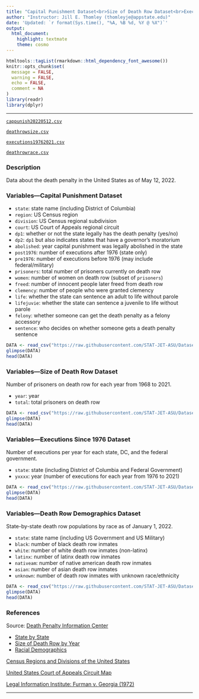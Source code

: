 ```yaml
---
title: "Capital Punishment Dataset<br>Size of Death Row Dataset<br>Executions Since 1976 Dataset<br>Death Row Demographics Dataset"
author: "Instructor: Jill E. Thomley (thomleyje@appstate.edu)"
date: 'Updated: `r format(Sys.time(), "%A, %B %d, %Y @ %X")`'
output: 
  html_document: 
    highlight: textmate
    theme: cosmo
---
```


```r
htmltools::tagList(rmarkdown::html_dependency_font_awesome())
knitr::opts_chunk$set(
  message = FALSE,
  warning = FALSE,
  echo = FALSE,
  comment = NA
)
library(readr)
library(dplyr)
```
<hr>

<i class="fas fa-database"></i> [`cappunish20220512.csv`](https://raw.githubusercontent.com/STAT-JET-ASU/Datasets/master/Instructor/cappunish20220512.csv)

<i class="fas fa-database"></i> [`deathrowsize.csv`](https://raw.githubusercontent.com/STAT-JET-ASU/Datasets/master/Instructor/deathrowsize.csv)

<i class="fas fa-database"></i> [`executions19762021.csv`](https://raw.githubusercontent.com/STAT-JET-ASU/Datasets/master/Instructor/executions1976to2021.csv)

<i class="fas fa-database"></i> [`deathrowrace.csv`](https://raw.githubusercontent.com/STAT-JET-ASU/Datasets/master/Instructor/deathrowsizerace.csv)

### Description

Data about the death penalty in the United States as of May 12, 2022.

### Variables---Capital Punishment Dataset

* `state`: state name (including District of Columbia)
* `region`: US Census region
* `division`: US Census regional subdivision
* `court`: US Court of Appeals regional circuit 
* `dp1`: whether or not the state legally has the death penalty (yes/no)
* `dp2`: `dp1` but also indicates states that have a governor's moratorium
* `abolished`: year capital punishment was legally abolished in the state
* `post1976`: number of executions after 1976 (state only)
* `pre1976`: number of executions before 1976 (may include federal/military)
* `prisoners`: total number of prisoners currently on death row
* `women`: number of women on death row (subset of `prisoners`)
* `freed`: number of innocent people later freed from death row
* `clemency`: number of people who were granted clemency
* `life`: whether the state can sentence an adult to life without parole
* `lifejuvie`: whether the state can sentence a juvenile to life without parole
* `felony`: whether someone can get the death penalty as a felony accessory
* `sentence`: who decides on whether someone gets a death penalty sentence

```r
DATA <- read_csv("https://raw.githubusercontent.com/STAT-JET-ASU/Datasets/master/Instructor/cappunish20220512.csv")
glimpse(DATA)
head(DATA)
```

### Variables---Size of Death Row Dataset

Number of prisoners on death row for each year from 1968 to 2021.

* `year`: year
* `total`: total prisoners on death row

```r
DATA <- read_csv("https://raw.githubusercontent.com/STAT-JET-ASU/Datasets/master/Instructor/deathrowsize.csv")
glimpse(DATA)
head(DATA)
```

### Variables---Executions Since 1976 Dataset

Number of executions per year for each state, DC, and the federal government.

* `state`: state (including District of Columbia and Federal Government)
* `yxxxx`: year (number of executions for each year from 1976 to 2021)

```r
DATA <- read_csv("https://raw.githubusercontent.com/STAT-JET-ASU/Datasets/master/Instructor/executions1976to2021.csv")
glimpse(DATA)
head(DATA)
```

### Variables---Death Row Demographics Dataset

State-by-state death row populations by race as of January 1, 2022.

* `state`: state name (including US Government and US Military)
* `black`: number of black death row inmates
* `white`: number of white death row inmates (non-latinx)
* `latinx`: number of latinx death row inmates
* `nativeam`: number of native american death row inmates
* `asian`: number of asian death row inmates
* `unknown`: number of death row inmates with unknown race/ethnicity

```r
DATA <- read_csv("https://raw.githubusercontent.com/STAT-JET-ASU/Datasets/master/Instructor/deathrowrace.csv")
glimpse(DATA)
head(DATA)
```

### References

Source: [Death Penalty Information Center](https://deathpenaltyinfo.org)

* [State by State](https://deathpenaltyinfo.org/state-and-federal-info/state-by-state)
* [Size of Death Row by Year](https://deathpenaltyinfo.org/death-row/overview/size-of-death-row-by-year)
* [Racial Demographics](https://deathpenaltyinfo.org/death-row/overview/demographics)

[Census Regions and Divisions of the United States](https://www2.census.gov/geo/pdfs/maps-data/maps/reference/us_regdiv.pdf)

[United States Court of Appeals Circuit Map](https://www.uscourts.gov/sites/default/files/u.s._federal_courts_circuit_map_1.pdf)

[Legal Information Institute: Furman v. Georgia (1972)](https://www.law.cornell.edu/wex/furman_v_georgia_(1972))

<hr>
